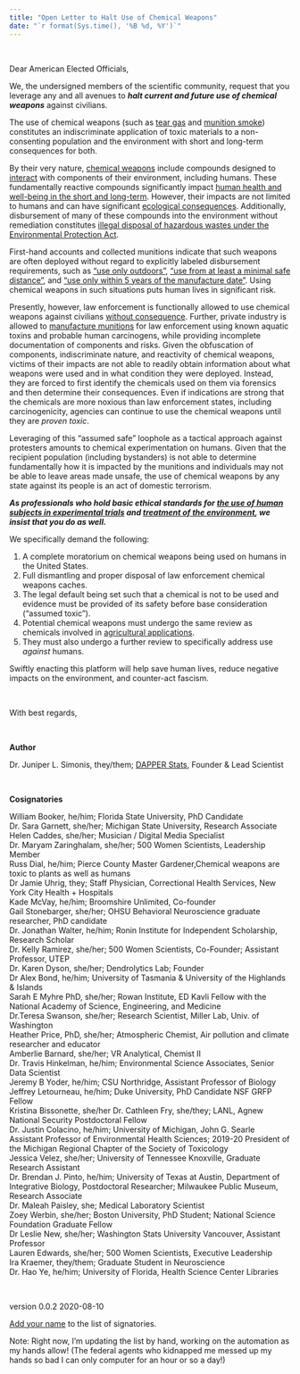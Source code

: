 ```yaml
---
title: "Open Letter to Halt Use of Chemical Weapons"
date: "`r format(Sys.time(), '%B %d, %Y')`"
---
```


<br>

Dear American Elected Officials,

We, the undersigned members of the scientific community, request that you leverage any and all avenues to ***halt current and future use of chemical weapons*** against civilians.

The use of chemical weapons (such as [tear gas](https://en.wikipedia.org/wiki/Tear_gas) and [munition smoke](https://en.wikipedia.org/wiki/Hexachloroethane)) constitutes an indiscriminate application of toxic materials to a non-consenting population and the environment with short and long-term consequences for both. 

By their very nature, [chemical weapons](https://en.wikipedia.org/wiki/Chemical_weapon) include compounds designed to [interact](https://en.wikipedia.org/wiki/Chemical_reaction) with components of their environment, including humans.
These fundamentally reactive compounds significantly impact [human health and well-being in the short and long-term](https://www.dontshootpdx.org/riot-control-agents-report/).
However, their impacts are not limited to humans and can have significant [ecological consequences](https://www.cbc.ca/radio/asithappens/how-norwegian-trees-tell-the-story-of-a-cloaked-nazi-war-ship-1.4616295).
Additionally, disbursement of many of these compounds into the environment without remediation constitutes [illegal disposal of hazardous wastes under the Environmental Protection Act](https://www.epa.gov/hw/learn-basics-hazardous-waste).


First-hand accounts and collected munitions indicate that such weapons are often deployed without regard to explicitly labeled disbursement requirements, such as ["use only outdoors"](https://www.oregonlive.com/crime/2020/07/downtown-jail-inmates-hitting-panic-buttons-due-to-tear-gas-wafting-into-cells-lawyers-say.html), ["use from at least a minimal safe distance"](https://www.cosmopolitan.com/politics/a33450374/black-lives-matter-protests-portland-oregon-stormtroopers-federal-agents/), and ["use only within 5 years of the manufacture date"](https://www.portlandmercury.com/blogtown/2020/08/04/28698841/protesters-and-lawmakers-are-concerned-about-the-effects-of-expired-tear-gas).
Using chemical weapons in such situations puts human lives in significant risk.

Presently, however, law enforcement is functionally allowed to use chemical weapons against civilians [without consequence](https://www.kptv.com/news/study-tracks-use-of-tear-gas-as-portland-nears-70-days-of-protests/article_963a57c6-d6a8-11ea-93b6-df94059985fc.html).
Further, private industry is allowed to [manufacture munitions](https://www.defense-technology.com/product/maximum-smoke-hc-large-style-canister/) for law enforcement using known aquatic toxins and probable human carcinogens, while providing incomplete documentation of components and risks.
Given the obfuscation of components, indiscriminate nature, and reactivity of chemical weapons, victims of their impacts are not able to readily obtain information about what weapons were used and in what condition they were deployed.
Instead, they are forced to first identify the chemicals used on them via forensics and then determine their consequences.
Even if indications are strong that the chemicals are more noxious than law enforcement states, including carcinogenicity, agencies can continue to use the chemical weapons until they are *proven toxic*.

Leveraging of this "assumed safe" loophole as a tactical approach against protesters amounts to chemical experimentation on humans.
Given that the recipient population (including bystanders) is not able to determine fundamentally how it is impacted by the munitions and individuals may not be able to leave areas made unsafe, the use of chemical weapons by any state against its people is an act of domestic terrorism. 

***As professionals who hold basic ethical standards for [the use of human subjects in experimental trials](https://www.fda.gov/patients/clinical-trials-what-patients-need-know/informed-consent-clinical-trials) and [treatment of the environment](https://www.epa.gov/node/127431_), we insist that you do as well.***

We specifically demand the following:

1. A complete moratorium on chemical weapons being used on humans in the United States. 
2. Full dismantling and proper disposal of law enforcement chemical weapons caches.
3. The legal default being set such that a chemical is not to be used and evidence must be provided of its safety before base consideration ("assumed toxic").
4. Potential chemical weapons must undergo the same review as chemicals involved in [agricultural applications](https://www.fda.gov/food/chemicals-metals-pesticides-food/chemicals).
5. They must also undergo a further review to specifically address use *against* humans.

Swiftly enacting this platform will help save human lives, reduce negative impacts on the environment, and counter-act fascism.

<br>

With best regards,

<br>

**Author**

Dr. Juniper L. Simonis, they/them; [DAPPER Stats](https://www.dapperstats.com), Founder & Lead Scientist

<br>

**Cosignatories**

William Booker, he/him; Florida State University, PhD Candidate  
Dr. Sara Garnett, she/her; Michigan State University, Research Associate  
Helen Caddes, she/her; Musician / Digital Media Specialist  
Dr. Maryam Zaringhalam, she/her; 500 Women Scientists, Leadership Member  
Russ Dial, he/him; Pierce County Master Gardener,Chemical weapons are toxic to plants as well as humans  
Dr Jamie Uhrig, they; Staff Physician, Correctional Health Services, New York City Health + Hospitals  
Kade McVay, he/him; Broomshire Unlimited, Co-founder  
Gail Stonebarger, she/her; OHSU Behavioral Neuroscience graduate researcher, PhD candidate  
Dr. Jonathan Walter, he/him; Ronin Institute for Independent Scholarship, Research Scholar  
Dr. Kelly Ramirez, she/her; 500 Women Scientists, Co-Founder; Assistant Professor, UTEP  
Dr. Karen Dyson, she/her; Dendrolytics Lab; Founder  
Dr Alex Bond, he/him; University of Tasmania & University of the Highlands & Islands  
Sarah E Myhre PhD, she/her; Rowan Institute, ED	Kavli Fellow with the National Academy of Science, Engineering, and Medicine  
Dr.Teresa Swanson, she/her; Research Scientist, Miller Lab, Univ. of Washington  
Heather Price, PhD, she/her; Atmospheric Chemist, Air pollution and climate researcher and educator  
Amberlie Barnard, she/her; VR Analytical, Chemist II  
Dr. Travis Hinkelman, he/him; Environmental Science Associates, Senior Data Scientist  
Jeremy B Yoder, he/him; CSU Northridge, Assistant Professor of Biology  
Jeffrey Letourneau, he/him; Duke University, PhD Candidate	NSF GRFP Fellow  
Kristina Bissonette, she/her
Dr. Cathleen Fry, she/they; LANL, Agnew National Security Postdoctoral Fellow  
Dr. Justin Colacino, he/him; University of Michigan, John G. Searle Assistant Professor of Environmental Health Sciences; 2019-20 President of the Michigan Regional Chapter of the Society of Toxicology  
Jessica Velez, she/her; University of Tennessee Knoxville, Graduate Research Assistant	
Dr. Brendan J. Pinto, he/him; University of Texas at Austin, Department of Integrative Biology, Postdoctoral Researcher; Milwaukee Public Museum, Research Associate  
Dr. Maleah Paisley, she; Medical Laboratory Scientist  
Zoey Werbin, she/her; Boston University, PhD Student; National Science Foundation Graduate Fellow  
Dr Leslie New, she/her; Washington Stats University Vancouver, Assistant Professor  
Lauren Edwards, she/her; 500 Women Scientists, Executive Leadership	 
Ira Kraemer, they/them; Graduate Student in Neuroscience  
Dr. Hao Ye, he/him; University of Florida, Health Science Center Libraries  

<br>

version 0.0.2 2020-08-10

[Add your name](https://forms.gle/U2h1rZFdPxouW4SFA) to the list of signatories.

Note: Right now, I'm updating the list by hand, working on the automation as my hands allow! 
(The federal agents who kidnapped me messed up my hands so bad I can only computer for an hour or so a day!)